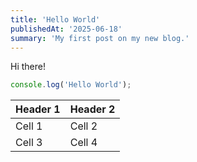 ```yaml
---
title: 'Hello World'
publishedAt: '2025-06-18'
summary: 'My first post on my new blog.'
---
```


Hi there!

```jsx
console.log('Hello World');
```

| Header 1 | Header 2 |
| -------- | -------- |
| Cell 1   | Cell 2   |
| Cell 3   | Cell 4   |
